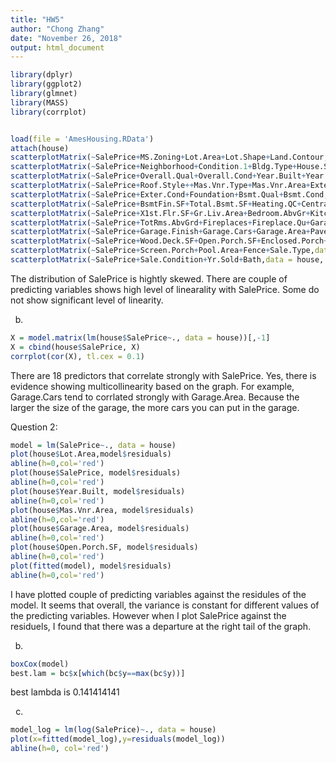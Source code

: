 ```yaml
---
title: "HW5"
author: "Chong Zhang"
date: "November 26, 2018"
output: html_document
---
```


```r
library(dplyr)
library(ggplot2)
library(glmnet)
library(MASS)
library(corrplot)


load(file = 'AmesHousing.RData')
attach(house)
scatterplotMatrix(~SalePrice+MS.Zoning+Lot.Area+Lot.Shape+Land.Contour,data = house, smooth=FALSE)
scatterplotMatrix(~SalePrice+Neighborhood+Condition.1+Bldg.Type+House.Style,data = house, smooth=FALSE)
scatterplotMatrix(~SalePrice+Overall.Qual+Overall.Cond+Year.Built+Year.Remod.Add, smooth=FALSE)
scatterplotMatrix(~SalePrice+Roof.Style++Mas.Vnr.Type+Mas.Vnr.Area+Exter.Qual,data = house, smooth=FALSE)
scatterplotMatrix(~SalePrice+Exter.Cond+Foundation+Bsmt.Qual+Bsmt.Cond,data = house, smooth=FALSE)
scatterplotMatrix(~SalePrice+BsmtFin.SF+Total.Bsmt.SF+Heating.QC+Central.Air, data = house, smooth=FALSE)
scatterplotMatrix(~SalePrice+X1st.Flr.SF+Gr.Liv.Area+Bedroom.AbvGr+Kitchen.Qual,data = house, smooth=FALSE)
scatterplotMatrix(~SalePrice+TotRms.AbvGrd+Fireplaces+Fireplace.Qu+Garage.Type,data = house, smooth=FALSE)
scatterplotMatrix(~SalePrice+Garage.Finish+Garage.Cars+Garage.Area+Paved.Drive,data = house, smooth=FALSE)
scatterplotMatrix(~SalePrice+Wood.Deck.SF+Open.Porch.SF+Enclosed.Porch+X3Ssn.Porch,data = house, smooth=FALSE)
scatterplotMatrix(~SalePrice+Screen.Porch+Pool.Area+Fence+Sale.Type,data = house, smooth=FALSE)
scatterplotMatrix(~SalePrice+Sale.Condition+Yr.Sold+Bath,data = house, smooth=FALSE)

```

The distribution of SalePrice is hightly skewed. There are couple of predicting variables shows high level of linearality with SalePrice. Some do not show significant level of linearity. 

(b)

```r
X = model.matrix(lm(house$SalePrice~., data = house))[,-1]
X = cbind(house$SalePrice, X)
corrplot(cor(X), tl.cex = 0.1)
```

There are 18 predictors that correlate strongly with SalePrice.
Yes, there is evidence showing multicollinearity based on the graph. For example, Garage.Cars tend to corrlated strongly with Garage.Area. Because the larger the size of the garage, the more cars you can put in the garage.

Question 2:
```r
model = lm(SalePrice~., data = house)
plot(house$Lot.Area,model$residuals)
abline(h=0,col='red')
plot(house$SalePrice, model$residuals)
abline(h=0,col='red')
plot(house$Year.Built, model$residuals)
abline(h=0,col='red')
plot(house$Mas.Vnr.Area, model$residuals)
abline(h=0,col='red')
plot(house$Garage.Area, model$residuals)
abline(h=0,col='red')
plot(house$Open.Porch.SF, model$residuals)
abline(h=0,col='red')
plot(fitted(model), model$residuals)
abline(h=0,col='red')
```

I have plotted couple of predicting variables against the residules of the model. It seems that overall, the variance is constant for different values of the predicting variables.
However when I plot SalePrice against the residuels, I found that there was a departure at the right tail of the graph.

(b)
```r
boxCox(model)
best.lam = bc$x[which(bc$y==max(bc$y))]
```

best lambda is 0.141414141

(c)
```r
model_log = lm(log(SalePrice)~., data = house)
plot(x=fitted(model_log),y=residuals(model_log))
abline(h=0, col='red')


```